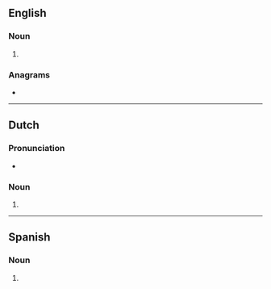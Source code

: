 {{also|débutantes|debûtantes}}
==English==

===Noun===
{{head|en|noun form}}

# {{plural of|en|debutante}}

===Anagrams===
* {{anagrams|en|a=abdeensttu|subdentate}}

----

==Dutch==

===Pronunciation===
* {{audio|nl|Nl-debutantes.ogg|Audio}}

===Noun===
{{head|nl|noun form}}

# {{plural of|nl|debutante}}

----

==Spanish==

===Noun===
{{head|es|noun form}}

# {{plural of|es|debutante}}